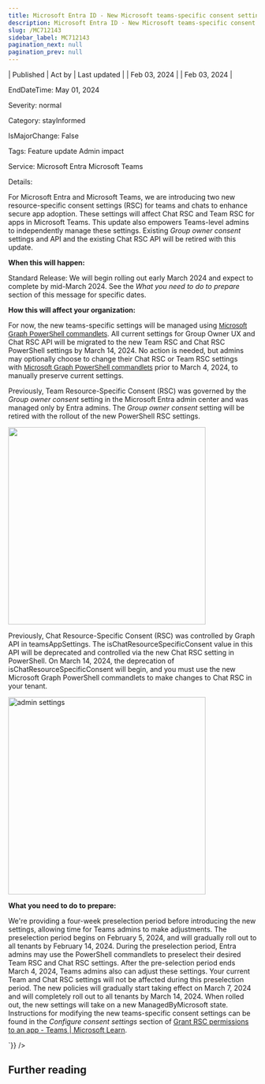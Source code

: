 ```yaml
---
title: Microsoft Entra ID - New Microsoft teams-specific consent settings
description: Microsoft Entra ID - New Microsoft teams-specific consent settings
slug: /MC712143
sidebar_label: MC712143
pagination_next: null
pagination_prev: null
---
```



| Published | Act by | Last updated |
| Feb 03, 2024 |  | Feb 03, 2024 |

EndDateTime: May 01, 2024

Severity: normal

Category: stayInformed

IsMajorChange: False

Tags: Feature update Admin impact

Service: Microsoft Entra Microsoft Teams

Details: 

<div dangerouslySetInnerHTML={{__html:`
<p>For Microsoft Entra and Microsoft Teams, we are introducing two new resource-specific consent settings (RSC) for teams and chats to enhance secure app adoption. These settings will affect Chat RSC and Team RSC for apps in Microsoft Teams. This update also empowers Teams-level admins to independently manage these settings. Existing <i>Group owner consent </i>settings and API and the existing Chat RSC API will be retired with this update.&nbsp;</p><p><b>When this will happen:</b></p><p>Standard Release: We will begin rolling out early March 2024 and expect to complete by mid-March 2024. See the <i>What you need to do to prepare</i> section of this message for specific dates.<br></p><p><b>How this will affect your organization:</b>
</p><p>For now, the new teams-specific settings will be managed using <a href="https://learn.microsoft.com/microsoftteams/platform/graph-api/rsc/grant-resource-specific-consent#configure-consent-settings" target="_blank" style="font-family: sans-serif; font-weight: 400; background-color: rgb(255, 255, 255);">Microsoft Graph PowerShell commandlets</a>. All current settings for Group Owner UX and Chat RSC API will be migrated to the new Team RSC and Chat RSC PowerShell settings by March 14, 2024. No action is needed, but admins may optionally choose to change their Chat RSC or Team RSC settings with&nbsp;<a href="https://learn.microsoft.com/microsoftteams/platform/graph-api/rsc/grant-resource-specific-consent#configure-consent-settings" target="_blank" style="font-family: sans-serif; font-weight: 400; background-color: rgb(255, 255, 255);">Microsoft Graph PowerShell commandlets</a> prior to March 4, 2024, to manually preserve current settings.<br></p><p>Previously, Team Resource-Specific Consent (RSC) was governed by the <i>Group owner consent</i> setting in the Microsoft Entra admin center and was managed only by Entra admins. The <i>Group owner consent</i> setting will be retired with the rollout of the new PowerShell RSC settings.</p><p><img src="https://img-prod-cms-rt-microsoft-com.akamaized.net/cms/api/am/imageFileData/RW1hosm?ver=9b68" style="width: 400px; alt=" admin="" settings"=""><br></p><p>Previously, Chat Resource-Specific Consent (RSC) was controlled by Graph API in teamsAppSettings. The isChatResourceSpecificConsent value in this API will be deprecated and controlled via the new Chat RSC setting in PowerShell. On March 14, 2024, the deprecation of isChatResourceSpecificConsent will begin, and you must use the new Microsoft Graph PowerShell commandlets to make changes to Chat RSC in your tenant.&nbsp;</p><p><img src="https://img-prod-cms-rt-microsoft-com.akamaized.net/cms/api/am/imageFileData/RW1hosl?ver=ec1a" style="width: 400px;" alt="admin settings"><br></p><p><b>What you need to do to prepare:</b></p><p>We're providing a four-week preselection period before introducing the new settings, allowing time for Teams admins to make adjustments. The preselection period begins on February 5, 2024, and will gradually roll out to all tenants by February 14, 2024. During the preselection period, Entra admins may use the PowerShell commandlets to preselect their desired Team RSC and Chat RSC settings. After the pre-selection period ends March 4, 2024, Teams admins also can adjust these settings. Your current Team and Chat RSC settings will not be affected during this preselection period. The new policies will gradually start taking effect on March 7, 2024 and will completely roll out to all tenants by March 14, 2024. When rolled out, the new settings will take on a new ManagedByMicrosoft state. Instructions for modifying the new teams-specific consent settings can be found in the <i>Configure consent settings</i> section of&nbsp;<a href="https://learn.microsoft.com/microsoftteams/platform/graph-api/rsc/grant-resource-specific-consent#configure-consent-settings" target="_blank">Grant RSC permissions to an app - Teams | Microsoft Learn</a>.</p>
`}} />

## Further reading
